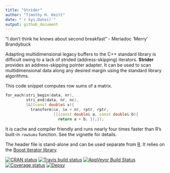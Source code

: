 ```yaml
---
title: "Strider"
author: "Timothy H. Keitt"
date: "`r Sys.Date()`"
output: github_document
---
```


"I don't think he knows about second breakfast" - Meriadoc 'Merry' Brandybuck

Adapting multidimensional legacy buffers to the C++ standard library is difficult owing to a lack of strided (address-skipping) iterators. **Strider** provides an address-skipping pointer adapter. It can be used to scan multidimensional data along any desired margin using the standard library algorithms.

This code snippet computes row sums of a matrix.

```cpp
for_each(stri_begin(data, nr),
         stri_end(data, nr, nc),
         [&](const double& x){
           transform(&x, &x + nr, rptr, rptr,
                     [](const double& a, const double& b){
                       return a + b; });});
```

It is cache and compiler friendly and runs nearly four times faster than R's built-in ```rowSums``` function. See the vignette for details.

The header file is stand-alone and can be used separate from [R](http://www.r-project.org). It relies on the [Boost iterator library](http://www.boost.org/doc/libs/release/libs/iterator/).

 [![CRAN status](http://www.r-pkg.org/badges/version/strider)](https://cran.r-project.org/package=strider) [![Travis build status](https://travis-ci.org/thk686/strider.svg?branch=master)](https://travis-ci.org/thk686/strider) [![AppVeyor Build Status](https://ci.appveyor.com/api/projects/status/github/thk686/strider?branch=master&svg=true)](https://ci.appveyor.com/project/thk686/strider) [![Coverage status](https://codecov.io/gh/thk686/strider/branch/master/graph/badge.svg)](https://codecov.io/github/thk686/strider?branch=master) [![Depsy](http://depsy.org/api/package/cran/strider/badge.svg)](http://depsy.org/package/r/strider)